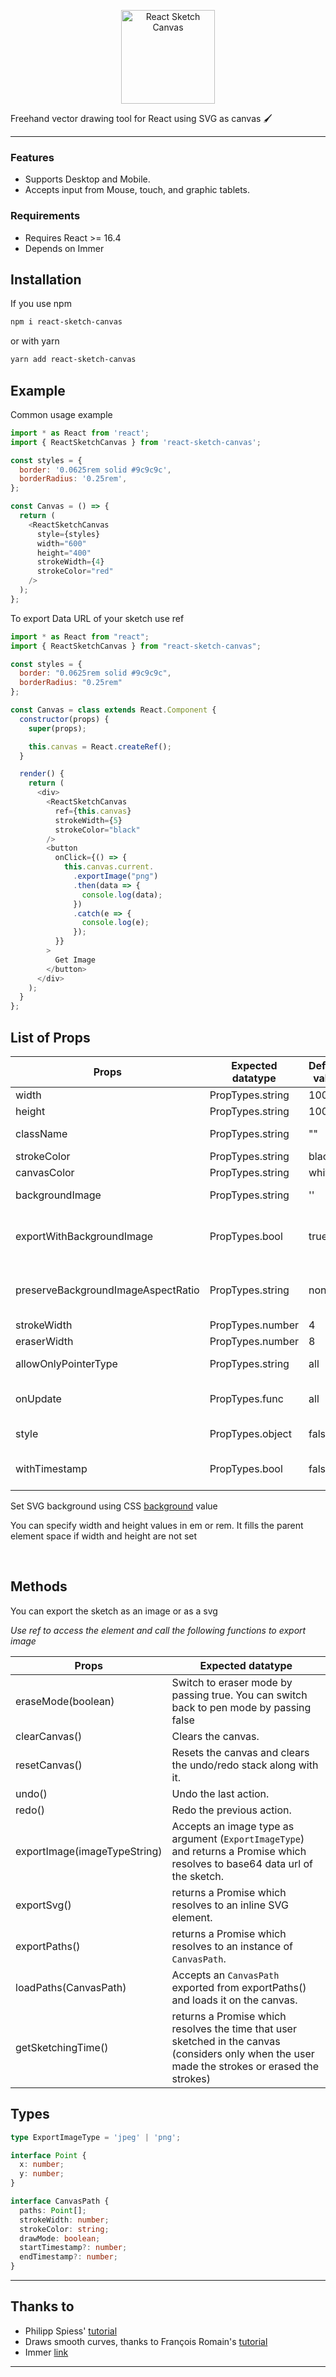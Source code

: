 
<Meta title="Documentation/React Sketch Canvas" component={ReactSketchCanvas} />

<p align="center">
  <img
    src="https://i.imgur.com/ajs39FC.png"
    height="150"
    alt="React Sketch Canvas"
  />
</p>

Freehand vector drawing tool for React using SVG as canvas 🖌

---

### Features

- Supports Desktop and Mobile.
- Accepts input from Mouse, touch, and graphic tablets.

### Requirements

- Requires React >= 16.4
- Depends on Immer

## Installation

If you use npm

```sh
npm i react-sketch-canvas
```

or with yarn

```sh
yarn add react-sketch-canvas
```

## Example

Common usage example

```javascript
import * as React from 'react';
import { ReactSketchCanvas } from 'react-sketch-canvas';

const styles = {
  border: '0.0625rem solid #9c9c9c',
  borderRadius: '0.25rem',
};

const Canvas = () => {
  return (
    <ReactSketchCanvas
      style={styles}
      width="600"
      height="400"
      strokeWidth={4}
      strokeColor="red"
    />
  );
};
```

To export Data URL of your sketch use ref

```javascript
import * as React from "react";
import { ReactSketchCanvas } from "react-sketch-canvas";

const styles = {
  border: "0.0625rem solid #9c9c9c",
  borderRadius: "0.25rem"
};

const Canvas = class extends React.Component {
  constructor(props) {
    super(props);

    this.canvas = React.createRef();
  }

  render() {
    return (
      <div>
        <ReactSketchCanvas
          ref={this.canvas}
          strokeWidth={5}
          strokeColor="black"
        />
        <button
          onClick={() => {
            this.canvas.current.
              .exportImage("png")
              .then(data => {
                console.log(data);
              })
              .catch(e => {
                console.log(e);
              });
          }}
        >
          Get Image
        </button>
      </div>
    );
  }
};
```

## List of Props

| Props                              | Expected datatype | Default value | Description                                                                                         |
| ---------------------------------- | ----------------- | ------------- | --------------------------------------------------------------------------------------------------- |
| width                              | PropTypes.string  | 100%          | canvas width (em/rem/px)                                                                            |
| height                             | PropTypes.string  | 100%          | canvas width (em/rem/px)                                                                            |
| className                          | PropTypes.string  | ""            | Class for using with CSS selectors                                                                  |
| strokeColor                        | PropTypes.string  | black         | Pen color                                                                                           |
| canvasColor                        | PropTypes.string  | white         | canvas color (HTML colors)                                                                          |
| backgroundImage                    | PropTypes.string  | ''            | Set SVG background with image URL                                                                   |
| exportWithBackgroundImage          | PropTypes.bool    | true          | Keep background image on image/SVG export (on false, canvasColor will be set as background)         |
| preserveBackgroundImageAspectRatio | PropTypes.string  | none          | Set aspect ratio of the background image. For possible values check [MDN docs][preserveaspectratio] |
| strokeWidth                        | PropTypes.number  | 4             | Pen stroke size                                                                                     |
| eraserWidth                        | PropTypes.number  | 8             | Erase size                                                                                          |
| allowOnlyPointerType               | PropTypes.string  | all           | allow pointer type ("all"/"mouse"/"pen"/"touch")                                                    |
| onUpdate                           | PropTypes.func    | all           | Returns the current sketch path in `CanvasPath` type on every update                                |
| style                              | PropTypes.object  | false         | Add CSS styling as CSS-in-JS object                                                                 |
| withTimestamp                      | PropTypes.bool    | false         | Add timestamp to individual strokes for measuring sketching time                                    |

Set SVG background using CSS [background][css-bg] value

You can specify width and height values in em or rem. It fills the parent element space if width and height are not set

<br />

## Methods

You can export the sketch as an image or as a svg

_Use ref to access the element and call the following functions to export image_

| Props                        | Expected datatype                                                                                                                                |
| ---------------------------- | ------------------------------------------------------------------------------------------------------------------------------------------------ |
| eraseMode(boolean)           | Switch to eraser mode by passing true. You can switch back to pen mode by passing false                                                          |
| clearCanvas()                | Clears the canvas.                                                                                                                               |
| resetCanvas()                | Resets the canvas and clears the undo/redo stack along with it.                                                                                  |
| undo()                       | Undo the last action.                                                                                                                            |
| redo()                       | Redo the previous action.                                                                                                                        |
| exportImage(imageTypeString) | Accepts an image type as argument (`ExportImageType`) and returns a Promise which resolves to base64 data url of the sketch.                     |
| exportSvg()                  | returns a Promise which resolves to an inline SVG element.                                                                                       |
| exportPaths()                | returns a Promise which resolves to an instance of `CanvasPath`.                                                                                 |
| loadPaths(CanvasPath)        | Accepts an `CanvasPath` exported from exportPaths() and loads it on the canvas.                                                                  |
| getSketchingTime()           | returns a Promise which resolves the time that user sketched in the canvas (considers only when the user made the strokes or erased the strokes) |

## Types

```ts
type ExportImageType = 'jpeg' | 'png';

interface Point {
  x: number;
  y: number;
}

interface CanvasPath {
  paths: Point[];
  strokeWidth: number;
  strokeColor: string;
  drawMode: boolean;
  startTimestamp?: number;
  endTimestamp?: number;
}
```

---

## Thanks to

- Philipp Spiess' [tutorial][based-on]
- Draws smooth curves, thanks to François Romain's [tutorial][smooth-curve-tutorial]
- Immer [link][immer]

---

[based-on]: https://pspdfkit.com/blog/2017/how-to-build-free-hand-drawing-using-react/
[smooth-curve-tutorial]: https://medium.com/@francoisromain/smooth-a-svg-path-with-cubic-bezier-curves-e37b49d46c74
[css-bg]: https://developer.mozilla.org/en-US/docs/Web/CSS/background
[immer]: https://immerjs.github.io/immer/docs/introduction
[preserveaspectratio]: https://developer.mozilla.org/en-US/docs/Web/SVG/Attribute/preserveAspectRatio
